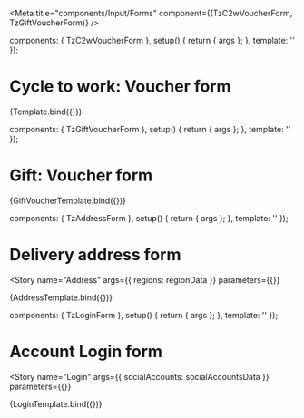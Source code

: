 


<Meta title="components/Input/Forms" component={(TzC2wVoucherForm, TzGiftVoucherForm)} />

  components: { TzC2wVoucherForm },
  setup() {
    return { args };
  },
  template: '<TzC2wVoucherForm />'
});

# Cycle to work: Voucher form

<Story name="Voucher Form: Cycle to work" args={{}} parameters={{}}>
  {Template.bind({})}
</Story>

  components: { TzGiftVoucherForm },
  setup() {
    return { args };
  },
  template: '<TzGiftVoucherForm />'
});

# Gift: Voucher form

<Story name="Gift" args={{}} parameters={{}}>
  {GiftVoucherTemplate.bind({})}
</Story>

  components: { TzAddressForm },
  setup() {
    return { args };
  },
  template: '<TzAddressForm v-bind="args" />'
});

# Delivery address form

<Story
  name="Address"
  args={{
    regions: regionData
  }}
  parameters={{}}
>
  {AddressTemplate.bind({})}
</Story>

  components: { TzLoginForm },
  setup() {
    return { args };
  },
  template: '<TzLoginForm v-bind="args" />'
});

# Account Login form

<Story
  name="Login"
  args={{
    socialAccounts: socialAccountsData
  }}
  parameters={{}}
>
  {LoginTemplate.bind({})}
</Story>
